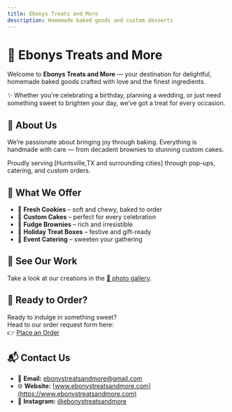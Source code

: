 ```yaml
---
title: Ebonys Treats and More
description: Homemade baked goods and custom desserts
---
```


<div className="hero">

# 🎂 Ebonys Treats and More

Welcome to **Ebonys Treats and More** — your destination for delightful, homemade baked goods crafted with love and the finest ingredients.

✨ Whether you're celebrating a birthday, planning a wedding, or just need something sweet to brighten your day, we’ve got a treat for every occasion.

</div>

<div className="section pink">

## 🧁 About Us

We’re passionate about bringing joy through baking. Everything is handmade with care — from decadent brownies to stunning custom cakes.

Proudly serving [Huntsville,TX and surrounding cities] through pop-ups, catering, and custom orders.

</div>

<div className="section red">

## 🍪 What We Offer

- 🍪 **Fresh Cookies** – soft and chewy, baked to order  
- 🎂 **Custom Cakes** – perfect for every celebration  
- 🍫 **Fudge Brownies** – rich and irresistible  
- 🎁 **Holiday Treat Boxes** – festive and gift-ready  
- 🥂 **Event Catering** – sweeten your gathering

</div>

<div className="section light">

## 📸 See Our Work

Take a look at our creations in the [💖 photo gallery](https://main--ebonystreats.netlify.app/reference/example/).

</div>

<div className="section pink">

## 🛒 Ready to Order?

Ready to indulge in something sweet?  
Head to our order request form here:  
👉 [Place an Order](https://main--ebonystreats.netlify.app/guides/example/)

</div>

<div className="section contact">

## 📬 Contact Us

- 📧 **Email:** [ebonystreatsandmore@gmail.com](mailto:ebonystreatsandmore@gmail.com)  
- 🌐 **Website:** [www.ebonystreatsandmore.com](https://www.ebonystreatsandmore.com)  
- 📸 **Instagram:** [@ebonystreatsandmore](https://instagram.com/ebonystreatsandmore)

</div>